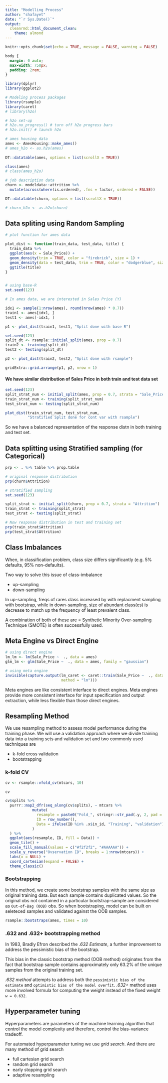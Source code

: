 ```yaml
---
title: "Modelling Process"
author: "shafayet"
date: "`r Sys.Date()`"
output: 
  cleanrmd::html_document_clean:
    theme: almond
---
```


```r
knitr::opts_chunk$set(echo = TRUE, message = FALSE, warning = FALSE)
```


```css
body {
  margin: 0 auto;
  max-width: 750px;
  padding: 2rem;
}
```



```r
library(dplyr)
library(ggplot2)

# Modeling process packages
library(rsample)
library(caret) 
# library(h2o)

# h2o set-up
# h2o.no_progress() # turn off h2o progress bars
# h2o.init() # launch h2o
```


```r
# ames housing data
ames <- AmesHousing::make_ames()
# ames_h2o <- as.h2o(ames)
 
DT::datatable(ames, options = list(scrollX = TRUE))

class(ames)
# class(ames_h2o)

# job description data
churn <- modeldata::attrition %>% 
  mutate(across(where(is.ordered), .fns = factor, ordered = FALSE))

DT::datatable(churn, options = list(scrollX = TRUE))

# churn_h2o <- as.h2o(churn)
```


## Data spliting using Random Sampling

```r

# plot function for ames data

plot_dist <- function(train_data, test_data, title) {
  train_data %>% 
  ggplot(aes(x = Sale_Price)) +
  geom_density(trim = TRUE, color = "firebrick", size = 1) +
  geom_density(data = test_data, trim = TRUE, color = "dodgerblue", size = 1) +
  ggtitle(title)
}


# using base-R
set.seed(123)

# In ames data, we are interested in Sales Price (Y)

idx1 <- sample(1:nrow(ames), round(nrow(ames) * 0.7))
train1 <- ames[idx1, ]
test1 <- ames[-idx1, ]

p1 <- plot_dist(train1, test1, "Split done with base R")

set.seed(123)
split_dt <- rsample::initial_split(ames, prop = 0.7)
train2 <- training(split_dt)
test2 <- testing(split_dt)

p2 <- plot_dist(train2, test2, "Split done with rsample")

gridExtra::grid.arrange(p1, p2, nrow = 1)

```

#### We have similar distribution of Sales Price in both train and test data set


```r
set.seed(123)
split_strat_num <- initial_split(ames, prop = 0.7, strata = "Sale_Price")
train_strat_num <- training(split_strat_num)
test_strat_num <- testing(split_strat_num)

plot_dist(train_strat_num, test_strat_num, 
          "Stratified Split done for cont var with rsample")

```

So we have a balanced representation of the response distn in both training and test set.

## Data splitting using Stratified sampling  (for Categorical)

```r
prp <- . %>% table %>% prop.table

# original response distribution
prp(churn$Attrition)

# stratified sampling
set.seed(123)

split_strat <- initial_split(churn, prop = 0.7, strata = "Attrition")
train_strat <- training(split_strat)
test_strat <- testing(split_strat)

# Now response distribution in test and training set
prp(train_strat$Attrition)
prp(test_strat$Attrition)
```

## Class Imbalances

When, in classification problem, class size differs significantly (e.g. 5% defaults, 95% non-defaults). 

Two way to solve this issue of class-imbalance

- up-sampling
- down-sampling

In up-sampling, freqs of rares class increased by with replacment sampling with bootstrap, while in down-sampling, size of abundant class(es) is decrease to match up the frequency of least prevalent class.


A combination of both of these are = Synthetic Minority Over-sampling Technique (SMOTE) is often successfully used.


## Meta Engine vs Direct Engine

```r
# using direct engine
lm_lm <- lm(Sale_Price ~  ., data = ames)
glm_lm <- glm(Sale_Price ~  ., data = ames, family = "gaussian")

# using meta engine
invisible(capture.output(lm_caret <- caret::train(Sale_Price ~  ., data = ames, 
                         method = "lm")))
```

Meta engines are like consistent interface to direct engines. Meta engines provide more consistent interface for input specification and output extraction, while less flexible than those direct engines.


## Resampling Method

We use resampling method to assess model performance during the training phase. We will use a validation approach where we divide training data into a training sets and validation set and two commonly used techniques are 

- k-fold cross validation
- bootstrapping


### k-fold CV

```r
cv <- rsample::vfold_cv(mtcars, 10)

cv
```


```r
cv$splits %>% 
  purrr::map2_dfr(seq_along(cv$splits), ~ mtcars %>% 
            mutate(
              resample = paste0("Fold_", stringr::str_pad(.y, 2, pad = 0)),
              ID = row_number(),
              Data = ifelse(ID %in% .x$in_id, "Training", "validation")
            )
  ) %>% 
  ggplot(aes(resample, ID, fill = Data)) + 
  geom_tile() +
  scale_fill_manual(values = c("#f2f2f2", "#AAAAAA")) + 
  scale_y_reverse("Ovservation ID", breaks = 1:nrow(mtcars)) +
  labs(x = NULL) +
  coord_cartesian(expand = FALSE) +
  theme_classic()
```


### Bootstrapping

In this method, we create some bootstrap samples with the same size as original training data. But each sample contains duplicated values. So the original obs not contained in a particular bootstrap-sample are considered as `Out-of-Bag (OOB)` obs. So when bootstraping, model can be built on seleteced samples and validated against the OOB samples.

```r
rsample::bootstraps(ames, times = 10)
```

### .632 and .632+ bootstrapping method

In 1983, Bradly Efron described the *.632 Estimate*, a further improvement to address the pessimistic bias of the bootstrap.

This bias in the classic bootstrap method (OOB method) originates from the fact that bootstrap sample contains approximately only 63.2% of the unique samples from the original training set.

*.632 method* attempts to address both the `pessimistic bias of the estimate` and `optimistic bias of the model overfit`. *.632+* method uses more involved formula for computing the weight instead of the fixed weight `w = 0.632`.


## Hyperparameter tuning

Hyperparameters are parameters of the machine learning algorithm that control the model complexity and therefore, control the bias-variance tradeoff.

For automated hyperparameter tuning we use *grid search*. And there are many method of grid search

- full cartesian grid search
- random grid search
- early stopping grid search
- adaptive resampling


